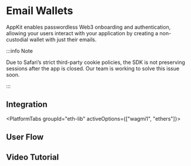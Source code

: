 


# Email Wallets

AppKit enables passwordless Web3 onboarding and authentication, allowing your users interact with your application by creating a non-custodial wallet with just their emails.

:::info Note

Due to Safari’s strict third-party cookie policies, the SDK is not preserving sessions after the app is closed. Our team is working to solve this issue soon.

:::

## Integration

<PlatformTabs groupId="eth-lib" activeOptions={["wagmi1", "ethers"]}>
<PlatformTabItem value="wagmi1">

<WagmiImplementation />

</PlatformTabItem>
<PlatformTabItem value="ethers">

<EthersImplementation />

</PlatformTabItem>
</PlatformTabs>

## User Flow

<UserFlow />

## Video Tutorial

<YoutubeEmbed videoId="I1B9eAJk9aI" />
